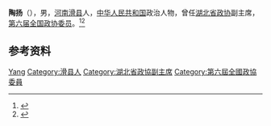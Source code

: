 '''陶扬'''（{{bd|1915年||2010年|}}），男，[[河南|河南]][[滑县|滑县]]人，[[中华人民共和国|中华人民共和国]]政治人物，曾任[[湖北省政协|湖北省政协]]副主席，[[第六届全国政协委员|第六届全国政协委员]]。<ref>{{Cite book|title=中华人民共和国职官志|author=何虎生, 李耀东, 向常福主编|publisher=中国社会出版社|year=2003|isbn=9787800883934|location=北京|pages=}}</ref><ref>{{Cite book|title=历届全国政协委员人名辞典|author=|publisher=中国国际广播出版社|year=1996|isbn=9787507813746|location=北京|pages=286}}</ref>

== 参考资料 ==
{{reflist}}

{{中国人物小作品}}

{{Authority control}}
{{DEFAULTSORT:Tao陶}}
[[Category:陶姓|Yang]]
[[Category:滑县人|Category:滑县人]]
[[Category:湖北省政協副主席|Category:湖北省政協副主席]]
[[Category:第六屆全國政協委員|Category:第六屆全國政協委員]]